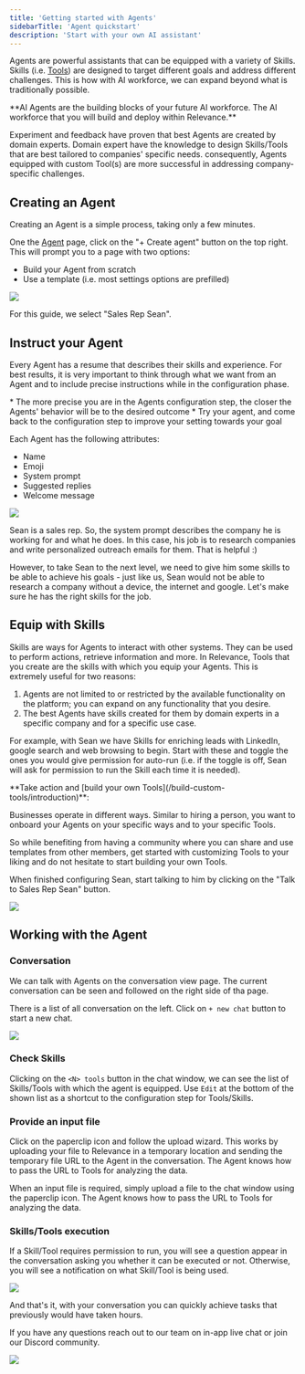 ```yaml
---
title: 'Getting started with Agents'
sidebarTitle: 'Agent quickstart'
description: 'Start with your own AI assistant'
---
```


Agents are powerful assistants that can be equipped with a variety of Skills. 
Skills (i.e. [Tools](/get-started/key-concepts/tools)) are designed to target different goals and address different challenges. 
This is how with AI workforce, we can expand beyond what is traditionally possible.

<Tip>
**AI Agents are the building blocks of your future AI workforce. The AI workforce that you will build and deploy 
within Relevance.**
</Tip>

Experiment and feedback have proven that best Agents are created by domain experts. Domain expert have the 
knowledge to design Skills/Tools that are best tailored to companies' specific needs. consequently, Agents equipped with custom Tool(s) 
are more successful in addressing company-specific challenges. 

## Creating an Agent
Creating an Agent is a simple process, taking only a few minutes.

One the [Agent](/get-started/key-concepts/agent) page, click on the "+ Create agent" button on the top right. 
This will prompt you to a page with two options:
* Build your Agent from scratch
* Use a template (i.e. most settings options are prefilled)

<Frame>
  <img src="/images/agent/create-agent.png" />
</Frame>

For this guide, we select "Sales Rep Sean".

## Instruct your Agent

Every Agent has a resume that describes their skills and experience. For best results, it is very important to 
think through what we want from an Agent and to include precise instructions while in the configuration phase.

<Tip>
* The more precise you are in the Agents configuration step, the closer the Agents' behavior will be to the desired outcome
* Try your agent, and come back to the configuration step to improve your setting towards your goal
</Tip>

Each Agent has the following attributes:
- Name
- Emoji
- System prompt
- Suggested replies
- Welcome message

<Frame>
  <img src="/images/agent/sales-rep-sean.png" />
</Frame>

Sean is a sales rep. So, the system prompt describes the company he is working for and what he does. In this case, his job 
is to research companies and write personalized outreach emails for them. That is helpful :)

However, to take Sean to the next level, we need to give him some skills to be able to achieve his goals - just like us, 
Sean would not be able to research a company without a device, the internet and google. 
Let's make sure he has the right skills for the job.

## Equip with Skills

Skills are ways for Agents to interact with other systems. They can be used to perform actions, retrieve information and more. 
In Relevance, Tools that you create are the skills with which you equip your Agents. This is extremely useful for two reasons:

1. Agents are not limited to or restricted by the available functionality on the platform; you can expand on any functionality that you desire.
2. The best Agents have skills created for them by domain experts in a specific company and for a specific use case.

For example, with Sean we have Skills for enriching leads with LinkedIn, google search and web browsing to begin. Start with these and toggle 
the ones you would give permission for auto-run (i.e. if the toggle is off, Sean will ask for permission to run the Skill each time it is needed).

<Tip>
**Take action and [build your own Tools](/build-custom-tools/introduction)**:

Businesses operate in different ways. Similar to hiring a person, you want to onboard your Agents on your specific ways and to your specific Tools.

So while benefiting from having a community where you can share and use templates from other members, get started with customizing Tools to your 
liking and do not hesitate to start building your own Tools.
</Tip>

When finished configuring Sean, start talking to him by clicking on the "Talk to Sales Rep Sean" button.

<Frame>
  <img src="/images/agent/agent-skills.png" />
</Frame>

## Working with the Agent

### Conversation
We can talk with Agents on the conversation view page. 
The current conversation can be seen and followed on the right side of tha page.

There is a list of all conversation on the left. 
Click on `+ new chat` button to start a new chat. 


<Frame>
  <img src="/images/agent/talk-agent.png" />
</Frame>

### Check Skills

Clicking on the `<N> tools` button in the chat window, we can see the list of Skills/Tools with which the agent is equipped. 
<Tip>
Use `Edit` at the bottom of the shown list as a shortcut to the configuration step for Tools/Skills.
</Tip>

### Provide an input file
Click on the paperclip icon and follow the upload wizard. This works by uploading your file to Relevance in a temporary
location and sending the temporary file URL to the Agent in the conversation. 
The Agent knows how to pass the URL to Tools for analyzing the data.

<Tip>
When an input file is required, simply upload a file to the chat window using the paperclip icon. The Agent knows how 
to pass the URL to Tools for analyzing the data.
</Tip>

### Skills/Tools execution

If a Skill/Tool requires permission to run, you will see a question appear in the conversation asking you whether it can be 
executed or not. Otherwise, you will see a notification on what Skill/Tool is being used.

<Frame>
  <img src="/images/agent/agent-skill-permission.png" />
</Frame>

And that's it, with your conversation you can quickly achieve tasks that previously would have taken hours. 

If you have any questions reach out to our team on in-app live chat or join our Discord community.

<Frame>
  <img src="/images/agent/agent-response.png" />
</Frame>
